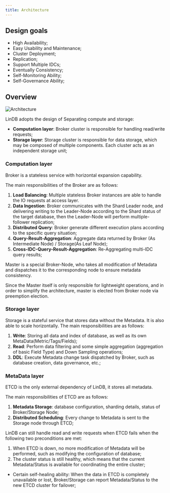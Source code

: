 ```yaml
---
title: Architecture
---
```


## Design goals

- High Availability;
- Easy Usability and Maintenance;
- Cluster Deployment;
- Replication;
- Support Multiple IDCs;
- Eventually Consistency;
- Self-Monitoring Ability;
- Self-Governance Ability;

## Overview

![Architecture](/img/lindb/design/architecture.png)

LinDB adopts the design of Separating compute and storage:

- **Computation layer**: Broker cluster is responsible for handling read/write requests;
- **Storage layer**: Storage cluster is responsible for data storage, which may be composed of multiple components. Each cluster acts as an independent storage unit;

### Computation layer

Broker is a stateless service with horizontal expansion capability.

The main responsibilities of the Broker are as follows:

1. **Load Balancing**: Multiple stateless Broker instances are able to handle the IO requests at access layer.
2. **Data Ingestion**: Broker communicates with the Shard Leader node, and delivering writing to the Leader-Node according to the Shard status of the target database, then the Leader-Node will perform multiple-follower replication;
3. **Distributed Query**: Broker generate different execution plans according to the specific query situation;
4. **Query-Result-Aggregation**: Aggregate data returned by Broker (As Intermediate Node) / Storage(As Leaf Node);
5. **Cross-IDC-Query-Result-Aggregation**: Re-Aggregating multi-IDC query results;

Master is a special Broker-Node,  who takes all modification of Metadata and dispatches it to the corresponding node to ensure metadata consistency.

Since the Master itself is only responsible for lightweight operations, and in order to simplify the architecture, master is elected from Broker node via preemption election.

### Storage layer

Storage is a stateful service that stores data without the Metadata. It is also able to scale horizontally. The main responsibilities are as follows:

1. **Write**: Storing all data and index of database, as well as its own MetaData(Metric/Tags/Fields);
2. **Read**: Perform data filtering and some simple aggregation (aggregation of basic Field Type) and Down Sampling operations;
3. **DDL**: Execute Metadata change task dispatched by Broker, such as database creation, data governance, etc.;

### MetaData layer

ETCD is the only external dependency of LinDB, it stores all metadata.

The main responsibilities of ETCD are as follows:

1. **Metadata Storage**: database configuration, sharding details, status of Broker/Storage Node;
2. **Distributed Scheduling**: Every change to Metadata is sent to the Storage node through ETCD;

LinDB can still handle read and write requests when ETCD fails when the following two preconditions are met:

1. When ETCD is down, no more modification of Metadata will be performed, such as modifying the configuration of database;
2. The cluster status is still healthy, which means that the current Metadata/Status is available for coordinating the entire cluster;


- Certain self-healing ability: When the data in ETCD is completely unavailable or lost, Broker/Storage can report Metadata/Status to the new ETCD cluster for failover;
